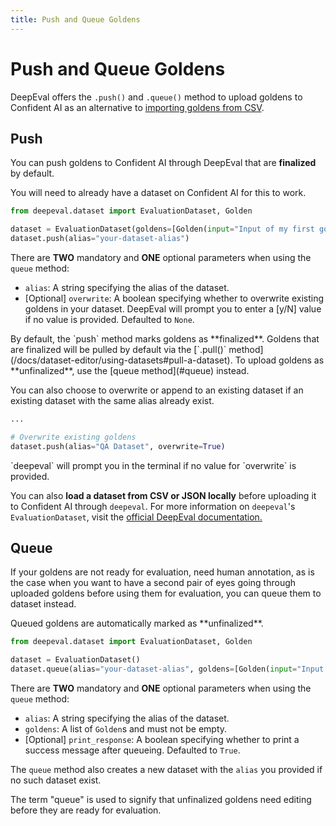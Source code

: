 ```yaml
---
title: Push and Queue Goldens
---
```



# Push and Queue Goldens

DeepEval offers the `.push()` and `.queue()` method to upload goldens to Confident AI as an alternative to [importing goldens from CSV](/docs/dataset-editor/dataset-features/import-from-csv).

## Push

You can push goldens to Confident AI through DeepEval that are **finalized** by default. 

<Callout type="info">
You will need to already have a dataset on Confident AI for this to work.
</Callout>

```python {4}
from deepeval.dataset import EvaluationDataset, Golden

dataset = EvaluationDataset(goldens=[Golden(input="Input of my first golden!")])
dataset.push(alias="your-dataset-alias")
```

There are **TWO** mandatory and **ONE** optional parameters when using the `queue` method:

- `alias`: A string specifying the alias of the dataset.
- [Optional] `overwrite`: A boolean specifying whether to overwrite existing goldens in your dataset. DeepEval will prompt you to enter a [y/N] value if no value is provided. Defaulted to `None`.

<Callout>
By default, the `push` method marks goldens as **finalized**. Goldens that are finalized will be pulled by default via the [`.pull()` method](/docs/dataset-editor/using-datasets#pull-a-dataset). To upload goldens as **unfinalized**, use the [queue method](#queue) instead.
</Callout>

You can also choose to overwrite or append to an existing dataset if an existing dataset with the same alias already exist.

```python
...

# Overwrite existing goldens
dataset.push(alias="QA Dataset", overwrite=True)
```

<Callout type="info">
  `deepeval` will prompt you in the terminal if no value for `overwrite` is
  provided.
</Callout>

You can also **load a dataset from CSV or JSON locally** before uploading it to Confident AI through `deepeval`. For more information on `deepeval`'s `EvaluationDataset`, visit the [official DeepEval documentation.](https://deepeval.com/docs/evaluation-datasets#load-an-existing-dataset)

## Queue

If your goldens are not ready for evaluation, need human annotation, as is the case when you want to have a second pair of eyes going through uploaded goldens before using them for evaluation, you can queue them to dataset instead. 

<Callout>
Queued goldens are automatically marked as **unfinalized**.
</Callout>

```python {4}
from deepeval.dataset import EvaluationDataset, Golden

dataset = EvaluationDataset()
dataset.queue(alias="your-dataset-alias", goldens=[Golden(input="Input of my first golden!")])
```

There are **TWO** mandatory and **ONE** optional parameters when using the `queue` method:

- `alias`: A string specifying the alias of the dataset.
- `goldens`: A list of `Golden`s and must not be empty.
- [Optional] `print_response`: A boolean specifying whether to print a success message after queueing. Defaulted to `True`.

The `queue` method also creates a new dataset with the `alias` you provided if no such dataset exist.

<Callout>
The term "queue" is used to signify that unfinalized goldens need editing before they are ready for evaluation. 
</Callout>